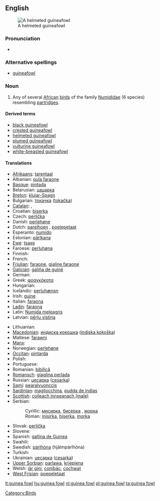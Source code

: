 {{wikipedia}}
==English==
[[Image:Helmeted guineafowl kruger.jpg|thumb|A helmeted guineafowl]]

===Pronunciation===
* {{IPA|/'gɪnɪæ fɑʊl/}}

===Alternative spellings===
* [[guineafowl]]

===Noun===
{{en-noun|sg=[[guinea]] [[fowl]]}}

# Any of several [[African]] [[bird]]s of the family [[Numididae]]  (6 species) resembling [[partridge]]s.

====Derived terms====
* [[black guineafowl]]
* [[crested guineafowl]]
* [[helmeted guineafowl]]
* [[plumed guineafowl]]
* [[vulturine guineafowl]]
* [[white-breasted guineafowl]]

====Translations====
{{trans-top|bird}}
* [[Afrikaans]]: [[tarentaal]]
* Albanian: [[pula faraone]]
* [[Basque]]: [[pintada]]
* Belarusian: [[цацарка]]
* [[Breton]]: [[klujar-Spagn]]
* Bulgarian: [[токачка]] ([[tokačka]])
* [[Catalan]]: {{t+|ca|pintada|f}}, {{t|ca|gallina de guinea|f}}
* Croatian: [[biserka]]
* Czech: [[perlička]]
* Danish: [[perlehøne]]
* Dutch: [[parelhoen]] {{n}}, [[poelepetaat]] {{n}}
* Esperanto: [[numido]]
* Estonian: [[pärlkana]]
* [[Ewe]]: [[tsaxe]]
* Faroese: [[perluhøna]]
* Finnish: {{t-|fi|helmikana}}
* French: {{t+|fr|pintade|m}}
* [[Friulian]]: [[faraone]], [[gjaline faraone]]
* [[Galician]]: [[galiña de guiné]]
* German: {{t-|de|Perlhuhn|n}}
* Greek: [[φραγκόκοτα]] '' ''
* Hungarian: {{t+|hu|gyöngytyúk}}
* Icelandic: [[perluhænsn]]
* Irish: [[guine]]
* Italian: [[faraona]] '' ''
* [[Ladin]]: [[faraona]]
* Latin: [[Numida meleagris]] '' ''
* Latvian: [[pērļu vistiņa]]
{{trans-mid}}
* Lithuanian: {{t+|lt|patarška|xs=Lithuanian}}
* [[Macedonian]]: [[индиcкa кoкoшкa]] ([[indiska kokoška]])
* Maltese: [[farawni]]
* [[Manx]]: {{t-|gv|eeanlee injinagh|m}}
* Norwegian: [[perlehøne]]
* [[Occitan]]: [[pintarda]]
* Polish: {{t+|pl|perliczka|f}}
* Portuguese: {{t+|pt|galinha d'angola}}
* Romanian: [[bibilică]]
* [[Romansch]]: [[giaglina perlada]]
* Russian: [[цесарка]] ([[cesarka]]) {{f}}
* [[Sami]]: [[pearalvuonccis]]
* [[Sardinian]]: [[magliocchina]], [[pudda de ìndias]]
* [[Scottish]]: [[coileach innseanach (male)]]
* Serbian:
*: Cyrillic: [[мисирка]], [[бисерка]] , [[мoрка]]
*: Roman: [[misirka]], [[biserka]], [[morka]]
* Slovak: [[perlička]]
* Slovene: {{t+|sl|pegatka|f}}
* Spanish: [[gallina de Guinea]] {{f}}
* Swahili: {{t+|sw|kanga|xs=Swahili}}
* Swedish: [[pärlhöna]] (hjälmpärlhöna)
* Turkish: {{t+|tr|beçtavuğu}}
* Ukrainian: [[цесарка]] ([[cesarka]])
* [[Upper Sorbian]]: [[parlawa]], [[krjepjena]]
* Welsh: [[iâr gini]], [[combác]], [[cochwat]]
* [[West Frisian]]: [[poepeletaat]]
{{trans-bottom}}

[[Category:Birds]]

[[lt:guinea fowl]]
[[hu:guinea fowl]]
[[nl:guinea fowl]]
[[pl:guinea fowl]]
[[ta:guinea fowl]]